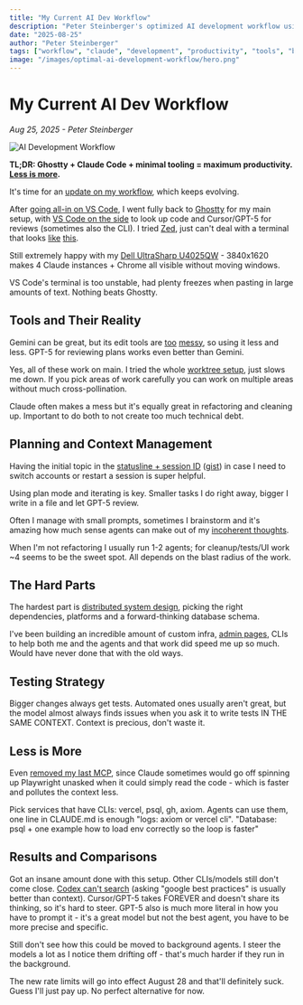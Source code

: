 ```yaml
---
title: "My Current AI Dev Workflow"
description: "Peter Steinberger's optimized AI development workflow using Ghostty, Claude Code, and minimal tooling for maximum productivity"
date: "2025-08-25"
author: "Peter Steinberger"
tags: ["workflow", "claude", "development", "productivity", "tools", "best-practices"]
image: "/images/optimal-ai-development-workflow/hero.png"
---
```


# My Current AI Dev Workflow

*Aug 25, 2025 - Peter Steinberger*

![AI Development Workflow](/images/optimal-ai-development-workflow/hero.png)

**TL;DR: Ghostty + Claude Code + minimal tooling = maximum productivity. [Less is more](https://x.com/steipete/status/1952439355340943534).**

It's time for an [update on my workflow](https://x.com/steipete/status/1960114479028486429), which keeps evolving.

After [going all-in on VS Code](https://x.com/steipete/status/1955781673670340796), I went fully back to [Ghostty](https://ghostty.org/) for my main setup, with [VS Code on the side](https://x.com/steipete/status/1954691261279146029/photo/1) to look up code and Cursor/GPT-5 for reviews (sometimes also the CLI). I tried [Zed](https://zed.dev/), just can't deal with a terminal that looks [like](https://x.com/steipete/status/1955690682477134124/photo/1) [this](https://x.com/steipete/status/1959259921439969326).

Still extremely happy with my [Dell UltraSharp U4025QW](https://www.dell.com/en-us/shop/dell-ultrasharp-40-curved-thunderbolt-hub-monitor-u4025qw/apd/210-bmdp/monitors-monitor-accessories) - 3840x1620 makes 4 Claude instances + Chrome all visible without moving windows.

VS Code's terminal is too unstable, had plenty freezes when pasting in large amounts of text. Nothing beats Ghostty.

## Tools and Their Reality

Gemini can be great, but its edit tools are [too](https://x.com/steipete/status/1942113964231442876) [messy](https://x.com/steipete/status/1955941943218713006/photo/1), so using it less and less. GPT-5 for reviewing plans works even better than Gemini.

Yes, all of these work on main. I tried the whole [worktree setup](https://x.com/steipete/status/1956340397900177686), just slows me down. If you pick areas of work carefully you can work on multiple areas without much cross-pollination.

Claude often makes a mess but it's equally great in refactoring and cleaning up. Important to do both to not create too much technical debt.

## Planning and Context Management

Having the initial topic in the [statusline + session ID](https://x.com/steipete/status/1958903434322526214) ([gist](https://gist.github.com/steipete/8396e512171d31e934f0013e5651691e)) in case I need to switch accounts or restart a session is super helpful.

Using plan mode and iterating is key. Smaller tasks I do right away, bigger I write in a file and let GPT-5 review.

Often I manage with small prompts, sometimes I brainstorm and it's amazing how much sense agents can make out of my [incoherent thoughts](https://x.com/steipete/status/1958233967548850235).

When I'm not refactoring I usually run 1-2 agents; for cleanup/tests/UI work ~4 seems to be the sweet spot. All depends on the blast radius of the work.

## The Hard Parts

The hardest part is [distributed system design](https://x.com/steipete/status/1958573142726640116/photo/1), picking the right dependencies, platforms and a forward-thinking database schema.

I've been building an incredible amount of custom infra, [admin pages](https://x.com/steipete/status/1958956225800151465), CLIs to help both me and the agents and that work did speed me up so much. Would have never done that with the old ways.

## Testing Strategy

Bigger changes always get tests. Automated ones usually aren't great, but the model almost always finds issues when you ask it to write tests IN THE SAME CONTEXT. Context is precious, don't waste it.

## Less is More

Even [removed my last MCP](https://x.com/steipete/status/1958679613489524952), since Claude sometimes would go off spinning up Playwright unasked when it could simply read the code - which is faster and pollutes the context less.

Pick services that have CLIs: vercel, psql, gh, axiom. Agents can use them, one line in CLAUDE.md is enough "logs: axiom or vercel cli". "Database: psql + one example how to load env correctly so the loop is faster"

## Results and Comparisons

Got an insane amount done with this setup. Other CLIs/models still don't come close. [Codex can't search](https://x.com/steipete/status/1954593439347032167) (asking "google best practices" is usually better than context). Cursor/GPT-5 takes FOREVER and doesn't share its thinking, so it's hard to steer. GPT-5 also is much more literal in how you have to prompt it - it's a great model but not the best agent, you have to be more precise and specific.

Still don't see how this could be moved to background agents. I steer the models a lot as I notice them drifting off - that's much harder if they run in the background.

The new rate limits will go into effect August 28 and that'll definitely suck. Guess I'll just pay up. No perfect alternative for now.